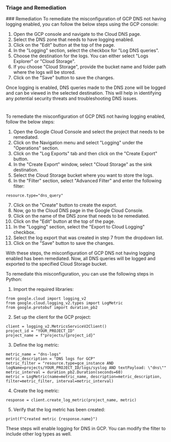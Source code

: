 
### Triage and Remediation
<Tabs>
<Tab title='Remediation'>
### Remediation

<AccordionGroup>
<Accordion title='Using Console' defaultOpen='true'>
To remediate the misconfiguration of GCP DNS not having logging enabled, you can follow the below steps using the GCP console:

1. Open the GCP console and navigate to the Cloud DNS page.
2. Select the DNS zone that needs to have logging enabled.
3. Click on the "Edit" button at the top of the page.
4. In the "Logging" section, select the checkbox for "Log DNS queries".
5. Choose the destination for the logs. You can either select "Logs Explorer" or "Cloud Storage".
6. If you choose "Cloud Storage", provide the bucket name and folder path where the logs will be stored.
7. Click on the "Save" button to save the changes.

Once logging is enabled, DNS queries made to the DNS zone will be logged and can be viewed in the selected destination. This will help in identifying any potential security threats and troubleshooting DNS issues.

#
</Accordion>

<Accordion title='Using CLI'>
To remediate the misconfiguration of GCP DNS not having logging enabled, follow the below steps:

1. Open the Google Cloud Console and select the project that needs to be remediated.
2. Click on the Navigation menu and select "Logging" under the "Operations" section.
3. Click on the "Log Exports" tab and then click on the "Create Export" button.
4. In the "Create Export" window, select "Cloud Storage" as the sink destination.
5. Select the Cloud Storage bucket where you want to store the logs.
6. In the "Filter" section, select "Advanced Filter" and enter the following filter:

```
resource.type="dns_query"
```

7. Click on the "Create" button to create the export.
8. Now, go to the Cloud DNS page in the Google Cloud Console.
9. Click on the name of the DNS zone that needs to be remediated.
10. Click on the "Edit" button at the top of the page.
11. In the "Logging" section, select the "Export to Cloud Logging" checkbox.
12. Select the log export that was created in step 7 from the dropdown list.
13. Click on the "Save" button to save the changes.

With these steps, the misconfiguration of GCP DNS not having logging enabled has been remediated. Now, all DNS queries will be logged and exported to the specified Cloud Storage bucket.
</Accordion>

<Accordion title='Using Python'>
To remediate this misconfiguration, you can use the following steps in Python:

1. Import the required libraries:

```
from google.cloud import logging_v2
from google.cloud.logging_v2.types import LogMetric
from google.protobuf import duration_pb2
```

2. Set up the client for the GCP project:

```
client = logging_v2.MetricsServiceV2Client()
project_id = "YOUR_PROJECT_ID"
project_name = f"projects/{project_id}"
```

3. Define the log metric:

```
metric_name = "dns-logs"
metric_description = "DNS logs for GCP"
metric_filter = "resource.type=gce_instance AND logName=projects/YOUR_PROJECT_ID/logs/syslog AND textPayload: \"dns\""
metric_interval = duration_pb2.Duration(seconds=60)
metric = LogMetric(name=metric_name, description=metric_description, filter=metric_filter, interval=metric_interval)
```

4. Create the log metric:

```
response = client.create_log_metric(project_name, metric)
```

5. Verify that the log metric has been created:

```
print(f"Created metric {response.name}")
```

These steps will enable logging for DNS in GCP. You can modify the filter to include other log types as well.
</Accordion>

</AccordionGroup>
</Tab>
</Tabs>
